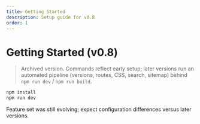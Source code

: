 ```yaml
---
title: Getting Started
description: Setup guide for v0.8
order: 1
---
```


# Getting Started (v0.8)

> Archived version. Commands reflect early setup; later versions run an automated pipeline (versions, routes, CSS, search, sitemap) behind `npm run dev` / `npm run build`.

```bash
npm install
npm run dev
```

Feature set was still evolving; expect configuration differences versus later versions.

